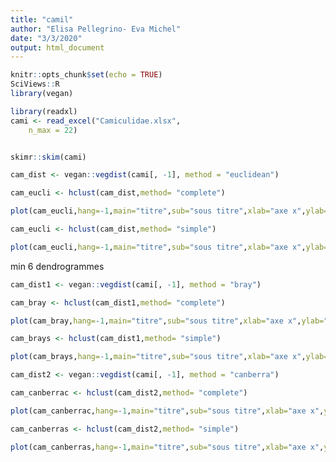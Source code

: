 ```yaml
---
title: "camil"
author: "Elisa Pellegrino- Eva Michel"
date: "3/3/2020"
output: html_document
---
```

```r
knitr::opts_chunk$set(echo = TRUE)
SciViews::R
library(vegan)
```


```r

library(readxl)
cami <- read_excel("Camiculidae.xlsx", 
    n_max = 22)


skimr::skim(cami)
```



```r
cam_dist <- vegan::vegdist(cami[, -1], method = "euclidean")
```
```r
cam_eucli <- hclust(cam_dist,method= "complete")

plot(cam_eucli,hang=-1,main="titre",sub="sous titre",xlab="axe x",ylab="dist euclidienne")
```

```r
cam_eucli <- hclust(cam_dist,method= "simple")

plot(cam_eucli,hang=-1,main="titre",sub="sous titre",xlab="axe x",ylab="dist euclidienne")
```


min 6 dendrogrammes 

```r
cam_dist1 <- vegan::vegdist(cami[, -1], method = "bray")

cam_bray <- hclust(cam_dist1,method= "complete")

plot(cam_bray,hang=-1,main="titre",sub="sous titre",xlab="axe x",ylab="dist euclidienne")

```

```r
cam_brays <- hclust(cam_dist1,method= "simple")

plot(cam_brays,hang=-1,main="titre",sub="sous titre",xlab="axe x",ylab="dist euclidi")
```

```r
cam_dist2 <- vegan::vegdist(cami[, -1], method = "canberra")
```
```r
cam_canberrac <- hclust(cam_dist2,method= "complete")

plot(cam_canberrac,hang=-1,main="titre",sub="sous titre",xlab="axe x",ylab="dist euclidienne")
```

```r
cam_canberras <- hclust(cam_dist2,method= "simple")

plot(cam_canberras,hang=-1,main="titre",sub="sous titre",xlab="axe x",ylab="dist euclidienne")
```


